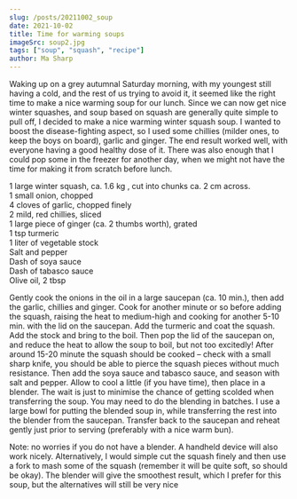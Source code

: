 ```yaml
---
slug: /posts/20211002_soup
date: 2021-10-02
title: Time for warming soups
imageSrc: soup2.jpg
tags: ["soup", "squash", "recipe"]
author: Ma Sharp
---
```



Waking up on a grey autumnal Saturday morning, with my youngest still having a cold, and the rest of us trying to avoid it, it seemed like the right time to make a nice warming soup for our lunch. Since we can now get nice winter squashes, and soup based on squash are generally quite simple to pull off, I decided to make a nice warming winter squash soup. I wanted to boost the disease-fighting aspect, so I used some chillies (milder ones, to keep the boys on board), garlic and ginger. The end result worked well, with everyone having a good healthy dose of it. There was also enough that I could pop some in the freezer for another day, when we might not have the time for making it from scratch before lunch. 

1 large winter squash, ca. 1.6 kg , cut into chunks ca. 2 cm across.  
1 small onion, chopped  
4 cloves of garlic, chopped finely  
2 mild, red chillies, sliced  
1 large piece of ginger (ca. 2 thumbs worth), grated  
1 tsp turmeric  
1 liter of vegetable stock  
Salt and pepper  
Dash of soya sauce  
Dash of  tabasco sauce  
Olive oil, 2 tbsp  

Gently cook the onions in the oil in a large saucepan (ca. 10 min.), then add the garlic, chillies and ginger. Cook for another minute or so before adding the squash, raising the heat to medium-high and cooking for another 5-10 min. with the lid on the saucepan. Add the turmeric and coat the squash. Add the stock and bring to the boil. Then pop the lid of the saucepan on, and reduce the heat to allow the soup to boil, but not too excitedly! After around 15-20 minute the squash should be cooked – check with a small sharp knife, you should be able to pierce the squash pieces without much resistance. Then add the soya sauce and tabasco sauce, and season with salt and pepper. Allow to cool a little (if you have time), then place in a blender. The wait is just to minimise the chance of getting scolded when transferring the soup. You may need to do the blending in batches. I use a large bowl for putting the blended soup in, while transferring the rest into the blender from the saucepan. Transfer back to the saucepan and reheat gently just prior to serving (preferably with a nice warm bun).

Note: no worries if you do not have a blender. A handheld device will also work nicely. Alternatively, I would simple cut the squash finely and then use a fork to mash some of the squash (remember it will be quite soft, so should be okay). The blender will give the smoothest result, which I prefer for this soup, but the alternatives will still be very nice <FaRegSmile />